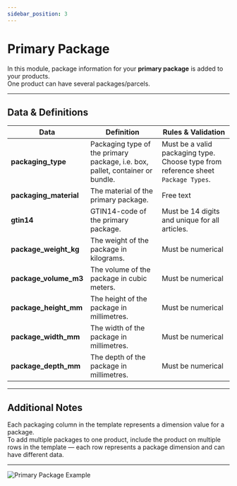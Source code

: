 ```yaml
---
sidebar_position: 3
---
```


# Primary Package

In this module, package information for your **primary package** is added to your products.  
One product can have several packages/parcels.

---

## Data & Definitions

| **Data**              | **Definition**                                                      | **Rules & Validation** |
|-----------------------|----------------------------------------------------------------------|-------------------------|
| **packaging_type**    | Packaging type of the primary package, i.e. box, pallet, container or bundle. | Must be a valid packaging type. Choose type from reference sheet `Package Types`. |
| **packaging_material**| The material of the primary package.                                 | Free text |
| **gtin14**            | GTIN14-code of the primary package.                                  | Must be 14 digits and unique for all articles. |
| **package_weight_kg** | The weight of the package in kilograms.                              | Must be numerical |
| **package_volume_m3** | The volume of the package in cubic meters.                           | Must be numerical |
| **package_height_mm** | The height of the package in millimetres.                            | Must be numerical |
| **package_width_mm**  | The width of the package in millimetres.                             | Must be numerical |
| **package_depth_mm**  | The depth of the package in millimetres.                             | Must be numerical |

---

## Additional Notes

Each packaging column in the template represents a dimension value for a package.  
To add multiple packages to one product, include the product on multiple rows in the template — each row represents a package dimension and can have different data.

---

![Primary Package Example](../images/packages_1.png)